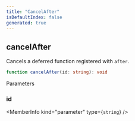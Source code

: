 ```yaml
---
title: "CancelAfter"
isDefaultIndex: false
generated: true
---
```



<!-- This file was generated from the CommandKit source. Do not modify. Instead, re-run the "docgen" script -->


## cancelAfter

<GenerationInfo sourceFile="packages/commandkit/src/context/environment.ts" sourceLine="208" packageName="commandkit" />

Cancels a deferred function registered with `after`.

```ts title="Signature"
function cancelAfter(id: string): void
```
Parameters

### id

<MemberInfo kind="parameter" type={`string`} />

